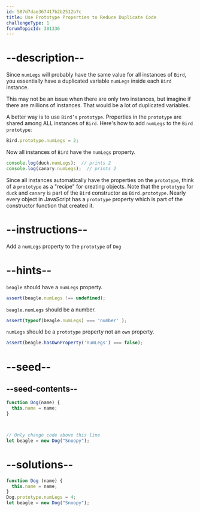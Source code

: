 ```yaml
---
id: 587d7dae367417b2b2512b7c
title: Use Prototype Properties to Reduce Duplicate Code
challengeType: 1
forumTopicId: 301336
---
```


# --description--

Since `numLegs` will probably have the same value for all instances of `Bird`, you essentially have a duplicated variable `numLegs` inside each `Bird` instance.

This may not be an issue when there are only two instances, but imagine if there are millions of instances. That would be a lot of duplicated variables.

A better way is to use `Bird’s` `prototype`. Properties in the `prototype` are shared among ALL instances of `Bird`. Here's how to add `numLegs` to the `Bird prototype`:

```js
Bird.prototype.numLegs = 2;
```

Now all instances of `Bird` have the `numLegs` property.

```js
console.log(duck.numLegs);  // prints 2
console.log(canary.numLegs);  // prints 2
```

Since all instances automatically have the properties on the `prototype`, think of a `prototype` as a "recipe" for creating objects. Note that the `prototype` for `duck` and `canary` is part of the `Bird` constructor as `Bird.prototype`. Nearly every object in JavaScript has a `prototype` property which is part of the constructor function that created it.

# --instructions--

Add a `numLegs` property to the `prototype` of `Dog`

# --hints--

`beagle` should have a `numLegs` property.

```js
assert(beagle.numLegs !== undefined);
```

`beagle.numLegs` should be a number.

```js
assert(typeof(beagle.numLegs) === 'number' );
```

`numLegs` should be a `prototype` property not an `own` property.

```js
assert(beagle.hasOwnProperty('numLegs') === false);
```

# --seed--

## --seed-contents--

```js
function Dog(name) {
  this.name = name;
}



// Only change code above this line
let beagle = new Dog("Snoopy");
```

# --solutions--

```js
function Dog (name) {
  this.name = name;
}
Dog.prototype.numLegs = 4;
let beagle = new Dog("Snoopy");
```
